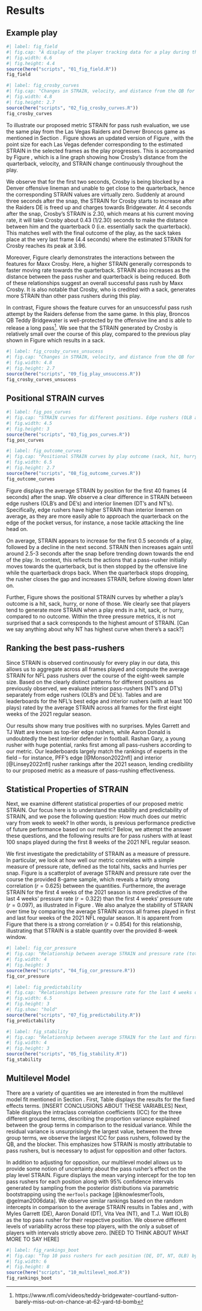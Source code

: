 # Results {#sec:results}

## Example play

```r
#| label: fig_field
#| fig.cap: "A display of the player tracking data for a play during the Las Vegas Raiders (defense, in black) versus Denver Broncos (offense, in orange) NFL game on October 17, 2021. Raiders DE Maxx Crosby is highlighted in blue. For each Raiders defender, the point size indicates their individual STRAIN value, with larger points suggesting larger STRAIN. Snapshots are captured at 1, 2, 3, and 4 seconds after the ball snap."
#| fig.width: 6.6
#| fig.height: 4.4
source(here("scripts", "01_fig_field.R"))
fig_field
```


```r
#| label: fig_crosby_curves
#| fig.cap: "Changes in STRAIN, velocity, and distance from the QB for Maxx Crosby over the course of a successful pass rush play that results in a sack."
#| fig.width: 4.8
#| fig.height: 2.7
source(here("scripts", "02_fig_crosby_curves.R"))
fig_crosby_curves
```


To illustrate our proposed metric STRAIN for pass rush evaluation, we use the same play from the Las Vegas Raiders and Denver Broncos game as mentioned in Section \ref{sec:data}.
Figure \ref{fig:fig_field} shows an updated version of Figure \ref{fig:fig_field_raw}, with the point size for each Las Vegas defender corresponding to the estimated STRAIN in the selected frames as the play progresses.
This is accompanied by Figure \ref{fig:fig_crosby_curves}, which is a line graph showing how Crosby's distance from the quarterback, velocity, and STRAIN change continuously throughout the play.

We observe that for the first two seconds, Crosby is being blocked by a Denver offensive lineman and unable to get close to the quarterback, hence the corresponding STRAIN values are virtually zero. 
Suddenly at around three seconds after the snap, the STRAIN for Crosby starts to increase after the Raiders DE is freed up and charges towards Bridgewater. 
At 4 seconds after the snap, Crosby's STRAIN is 2.30, which means at his current moving rate, it will take Crosby about 0.43 (1/2.30) seconds to make the distance between him and the quarterback 0 (i.e. essentially sack the quarterback).
This matches well with the final outcome of the play, as the sack takes place at the very last frame (4.4 seconds) where the estimated STRAIN for Crosby reaches its peak at 3.96.

Moreover, Figure \ref{fig:fig_crosby_curves} clearly demonstrates the interactions between the features for Maxx Crosby.
Here, a higher STRAIN generally corresponds to faster moving rate towards the quarterback.
STRAIN also increases as the distance between the pass rusher and quarterback is being reduced.
Both of these relationships suggest an overall successful pass rush by Maxx Crosby.
It is also notable that Crosby, who is credited with a sack, generates more STRAIN than other pass rushers during this play.

In contrast, Figure \ref{fig:fig_crosby_curves_unsucess} shows the feature curves for an unsuccessful pass rush attempt by the Raiders defense from the same game.
In this play, Broncos QB Teddy Bridgewater is well-protected by the offensive line and is able to release a long pass[^unsuccess].
We see that the STRAIN generated by Crosby is relatively small over the course of this play, compared to the previous play shown in Figure \ref{fig:fig_crosby_curves} which results in a sack.

[^unsuccess]: https://www.nfl.com/videos/teddy-bridgewater-courtland-sutton-barely-miss-out-on-chance-at-62-yard-td-bomb


```r
#| label: fig_crosby_curves_unsucess
#| fig.cap: "Changes in STRAIN, velocity, and distance from the QB for Maxx Crosby over the course of an unsuccessful pass rush play."
#| fig.width: 4.8
#| fig.height: 2.7
source(here("scripts", "09_fig_play_unsuccess.R"))
fig_crosby_curves_unsucess
```

## Positional STRAIN curves

```r
#| label: fig_pos_curves
#| fig.cap: "STRAIN curves for different positions. Edge rushers (OLB and DE) tend to generate more STRAIN than interior rushers (DT and NT). The dotted gray line represents the average STRAIN curve for all players without accounting for position."
#| fig.width: 4.5
#| fig.height: 3
source(here("scripts", "03_fig_pos_curves.R"))
fig_pos_curves
```

```r
#| label: fig_outcome_curves
#| fig.cap: "Positional STRAIN curves by play outcome (sack, hit, hurry, and none)."
#| fig.width: 6.5
#| fig.height: 2.7
source(here("scripts", "08_fig_outcome_curves.R"))
fig_outcome_curves
```

Figure \ref{fig:fig_pos_curves} displays the average STRAIN by position for the first 40 frames (4 seconds) after the snap.
We observe a clear difference in STRAIN between edge rushers (OLB's and DE's) and interior linemen (DT's and NT's).
Specifically, edge rushers have higher STRAIN than interior linemen on average, as they are more easily able to approach the quarterback on the edge of the pocket versus, for instance, a nose tackle attacking the line head on.

On average, STRAIN appears to increase for the first 0.5 seconds of a play, followed by a decline in the next second.
STRAIN then increases again until around 2.5-3 seconds after the snap before trending down towards the end of the play.
In context, this reflects the actions that a pass-rusher initially moves towards the quarterback, but is then stopped by the offensive line while the quarterback drops back.
When the quarterback stops dropping, the rusher closes the gap and increases STRAIN, before slowing down later on.


Further, Figure \ref{fig:fig_outcome_curves} shows the positional STRAIN curves by whether a play's outcome is a hit, sack, hurry, or none of those. 
We clearly see that players tend to generate more STRAIN when a play ends in a hit, sack, or hurry, compared to no outcome.
Within the three pressure metrics, it is not surprised that a sack corresponds to the highest amount of STRAIN.
[Can we say anything about why NT has highest curve when there's a sack?]

## Ranking the best pass-rushers {#sec:strainbar}

Since STRAIN is observed continuously for every play in our data, this allows us to aggregate across all frames played and compute the average STRAIN for NFL pass rushers over the course of the eight-week sample size.
Based on the clearly distinct patterns for different positions as previously observed, we evaluate interior pass-rushers (NT's and DT's) separately from edge rushers (OLB's and DE's).
Tables \ref{tab:edge} and \ref{tab:interior} are leaderboards for the NFL's best edge and interior rushers (with at least 100 plays) rated by the average STRAIN across all frames for the first eight weeks of the 2021 regular season.

Our results show many true positives with no surprises. Myles Garrett and TJ Watt are known as top-tier edge rushers, while Aaron Donald is undoubtedly the best interior defender in football. Rashan Gary, a young rusher with huge potential, ranks first among all pass-rushers according to our metric. Our leaderboards largely match the rankings of experts in the field -- for instance, PFF's edge [@Monson2022nfl] and interior [@Linsey2022nfl] rusher rankings after the 2021 season, lending credibility to our proposed metric as a measure of pass-rushing effectiveness.

\begin{table}
\caption{Top 15 edge rushers (with at least 100 snaps played) according to the average STRAIN across all frames played. \label{tab:edge}}
\centering
\begin{tabular}{rrlllrr}
\hline
 Rank & Player & Team & Position & Snaps & Average STRAIN \\ 
\hline
1 & Rashan Gary & GB & OLB & 176 & 2.82 \\ 
2 & Leonard Floyd & LA & OLB & 185 & 2.80 \\ 
3 & Justin Houston & BAL & OLB & 132 & 2.78 \\ 
4 & Myles Garrett & CLE & DE & 197 & 2.75 \\ 
5 & Von Miller & DEN & OLB & 145 & 2.75 \\ 
6 & T.J. Watt & PIT & OLB & 147 & 2.71 \\ 
7 & Yannick Ngakoue & LV & DE & 175 & 2.70 \\ 
8 & Alex Highsmith & PIT & OLB & 129 & 2.65 \\ 
9 & Preston Smith & GB & OLB & 124 & 2.61 \\ 
10 & Randy Gregory & DAL & DE & 134 & 2.58 \\ 
11 & Joey Bosa & LAC & OLB & 160 & 2.58 \\ 
12 & Darrell Taylor & SEA & DE & 107 & 2.57 \\ 
13 & Josh Sweat & PHI & DE & 159 & 2.57 \\ 
14 & Maxx Crosby & LV & DE & 198 & 2.56 \\ 
15 & Markus Golden & ARI & OLB & 164 & 2.50 \\ 
\hline
\end{tabular}
\end{table}

\begin{table}
\caption{Top 15 interior rushers (with at least 100 snaps played) according to the average STRAIN across all frames played. \label{tab:interior}}
\centering
\begin{tabular}{rlllrr}
\hline
Rank & Player & Team & Position & Snaps & Average STRAIN \\ 
\hline
1 & Aaron Donald & LA & DT & 239 & 1.67 \\ 
2 & Solomon Thomas & LV & DT & 115 & 1.51 \\ 
3 & Quinton Jefferson & LV & DT & 144 & 1.46 \\ 
4 & Chris Jones & KC & DT & 139 & 1.42 \\ 
5 & DeForest Buckner & IND & DT & 198 & 1.26 \\ 
6 & Cameron Heyward & PIT & DT & 188 & 1.25 \\ 
7 & Javon Hargrave & PHI & DT & 156 & 1.24 \\ 
8 & Jerry Tillery & LAC & DT & 171 & 1.16 \\ 
9 & Ed Oliver & BUF & DT & 133 & 1.15 \\ 
10 & Osa Odighizuwa & DAL & DT & 162 & 1.13 \\ 
11 & Greg Gaines & LA & NT & 111 & 1.11 \\ 
12 & Leonard Williams & NYG & DT & 226 & 1.03 \\ 
13 & Christian Barmore & NE & DT & 166 & 1.02 \\ 
14 & Vita Vea & TB & NT & 184 & 1.01 \\ 
15 & B.J. Hill & CIN & DT & 123 & 0.96 \\ 
\hline
\end{tabular}
\end{table}


## Statistical Properties of STRAIN {#sec:statprop}

<!-- From @Franks2016Meta (github https://github.com/afranks86/meta-analytics) -->

<!--

Discrimination: Does the metric reliably differentiate between players?

Independence: Does the metric provide new information?

-->

Next, we examine different statistical properties of our proposed metric STRAIN.
Our focus here is to understand the stability and predictability of STRAIN, and we pose the following question:
How much does our metric vary from week to week?
In other words, is previous performance predictive of future performance based on our metric?
Below, we attempt the answer these questions, and the following results are for pass rushers with at least 100 snaps played during the first 8 weeks of the 2021 NFL regular season.

We first investigate the predictability of STRAIN as a measure of pressure.
In particular, we look at how well our metric correlates with a simple measure of pressure rate, defined as the total hits, sacks and hurries per snap.
Figure \ref{fig:fig_cor_pressure} is a scatterplot of average STRAIN and pressure rate over the course the provided 8-game sample, which reveals a fairly strong correlation ($r =0.625$) between the quantities.
Furthermore, the average STRAIN for the first 4 weeks of the 2021 season is more predictive of the last 4 weeks' pressure rate ($r=0.322$) than the first 4 weeks' pressure rate ($r=0.097$), as illustrated in Figure \ref{fig:fig_predictability}.
We also analyze the stability of STRAIN over time by comparing the average STRAIN across all frames played in first and last four weeks of the 2021 NFL regular season.
It is apparent from Figure \ref{fig:fig_stability} that there is a strong correlation $(r = 0.854)$ for this relationship, illustrating that STRAIN is a stable quantity over the provided 8-week window.



```r
#| label: fig_cor_pressure
#| fig.cap: "Relationship between average STRAIN and pressure rate (total hits, sacks, and hurries per snap) over the first 8 weeks of the 2021 NFL season. There is a moderately strong association between average STRAIN and pressure rate ($r =0.625$). Results shown here are for pass rushers with at least 100 snaps play over the 8-week data."
#| fig.width: 4
#| fig.height: 3
source(here("scripts", "04_fig_cor_pressure.R"))
fig_cor_pressure
```

```r
#| label: fig_predictability
#| fig.cap: "Relationships between pressure rate for the last 4 weeks of the 2021 NFL season and first 4 weeks' pressure rate (left) and average STRAIN (right). STRAIN is more predictive ($r=0.322$) of future pressure rate than previous pressure rate itself ($r=0.097$). Results shown here are for pass rushers with at least 100 snaps play over the 8-week data."
#| fig.width: 6.5
#| fig.height: 3
#| fig.show: "hold"
source(here("scripts", "07_fig_predictability.R"))
fig_predictability
```

```r
#| label: fig_stability
#| fig.cap: "Relationship between average STRAIN for the last and first 4 weeks of the 2021 NFL season. A strong linear correlation ($r = 0.854$) demonstrates that STRAIN is a highly stable metric over time. Results shown here are for pass rushers with at least 100 snaps play over the 8-week data."
#| fig.width: 4
#| fig.height: 3
source(here("scripts", "05_fig_stability.R"))
fig_stability
```

## Multilevel Model

There are a variety of quantities we are interested in from the multilevel model fit mentioned in Section \ref{sec:methods}.
First, Table \ref{tab:fixedeff} displays the results for the fixed effects terms.
[INSERT CONCLUSIONS ABOUT THESE VARIABLES]
Next, Table \ref{tab:icc} displays the intraclass correlation coefficients (ICC) for the three different grouped terms, describing the proportion variance explained between the group terms in comparison to the residual variance.
While the residual variance is unsurprisingly the largest value, between the three group terms, we observe the largest ICC for pass rushers, followed by the QB, and the blocker.
This emphasizes how STRAIN is mostly attributable to pass rushers, but is necessary to adjust for opposition and other factors.

\begin{table}
\caption{Fixed-effects coefficients estimates for the multilevel model. \label{tab:fixedeff}}
\centering
\begin{tabular}{rrrrrr}
  \hline
 & estimate & se & df & $t$-statistic & $p$-value \\ 
  \hline
Intercept & 0.355 & 0.010 & 332.288 & 35.688 & 0.000 \\ 
  play\_len & -0.004 & 0.000 & 30653.793 & -38.214 & 0.000 \\ 
  rush\_posDT & -0.081 & 0.008 & 369.713 & -10.340 & 0.000 \\ 
  rush\_posinteriorLB & 0.058 & 0.011 & 770.441 & 5.332 & 0.000 \\ 
  rush\_posNT & -0.106 & 0.012 & 355.999 & -9.173 & 0.000 \\ 
  rush\_posOLB & 0.062 & 0.008 & 388.506 & 7.695 & 0.000 \\ 
  rush\_possecondary & 0.145 & 0.012 & 1734.779 & 12.328 & 0.000 \\ 
  block\_posG & 0.011 & 0.006 & 123.672 & 1.867 & 0.064 \\ 
  block\_posother & 0.010 & 0.008 & 500.451 & 1.261 & 0.208 \\ 
  block\_posT & 0.023 & 0.006 & 161.556 & 3.625 & 0.000 \\ 
  n\_blockers & -0.064 & 0.003 & 30949.514 & -24.788 & 0.000 \\ 
   \hline
\end{tabular}
\end{table}


\begin{table}[ht]
\caption{ICC. \label{tab:icc}}
\centering
\begin{tabular}{rlr}
\hline
Group & ICC \\ 
\hline
Pass rusher & 0.057 \\ 
Pass blocker & 0.012 \\ 
Quarterback & 0.023 \\ 
Residual & 0.907 \\ 
\hline
\end{tabular}
\end{table}

<!-- We display the random intercepts for pass rusher in Table [INSERT TABLE REFERENCE] alongside their unadjusted STRAIN values.  -->

In addition to adjusting for opposition, our multilevel model allows us to provide some notion of uncertainty about the pass rusher's effect on the play level STRAIN.
Figure \ref{fig:fig_rankings_boot} displays the mean varying intercept for the top ten pass rushers for each position along with 95% confidence intervals generated by sampling from the posterior distributions via parametric bootstrapping using the `merTools` package [@knowlesmerTools, @gelman2006data]. 
We observe similar rankings based on the random intercepts in comparison to the average STRAIN results in Tables \ref{tab:edge} and \ref{tab:interior}, with Myles Garrett (DE), Aaron Donald (DT), Vita Vea (NT), and T.J. Watt (OLB) as the top pass rusher for their respective position. 
We observe different levels of variability across these top players, with the only a subset of players with intervals strictly above zero.
[NEED TO THINK ABOUT WHAT MORE TO SAY HERE]


```r
#| label: fig_rankings_boot
#| fig.cap: "Top 10 pass rushers for each position (DE, DT, NT, OLB) by mean varying intercept."
#| fig.width: 6
#| fig.height: 8
source(here("scripts", "10_multilevel_mod.R"))
fig_rankings_boot
```